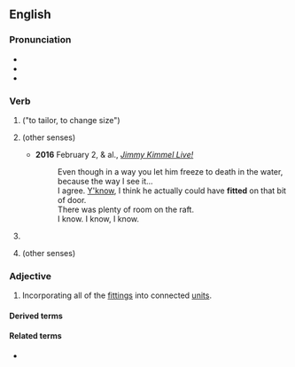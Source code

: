==English==

===Pronunciation===
* {{IPA|en|/ˈfɪtɪd/}}
* {{audio|en|en-us-fitted.ogg|Audio (US)}}
* {{rhymes|en|ɪtɪd|s=2}}

===Verb===
{{head|en|verb form}}

# {{en-simple past of|fit}} ("to tailor, to change size")
# {{lb|en|regional|sometimes|_|proscribed}} {{en-simple past of|fit}} (other senses)
#* '''2016''' February 2, {{w|Kate Winslet}} & al., [https://vine.co/v/iJAlIziXMKv ''Jimmy Kimmel Live!'']
#*: Even though in a way you let him freeze to death in the water, because the way I see it...<br>I agree. [[y'know|Y'know]], I think he actually could have '''fitted''' on that bit of door.<br>There was plenty of room on the raft.<br>I know. I know, I know.
# {{inflection of|en|fit||past|part|gloss=to tailor, change size}}
# {{lb|en|regional|sometimes|_|proscribed}} {{inflection of|en|fit||past|part}} (other senses)

===Adjective===
{{en-adj|-}}

# {{lb|en|of a kitchen, bathroom, etc.}} Incorporating all of the [[fitting]]s into connected [[unit]]s.
#: {{ant|en|unfitted}}

====Derived terms====
{{der3|en|ETCS-fitted|fully-fitted|non-ETCS-fitted|retro-fitted|fitted carpet|fitted sheet|well-fitted}}

====Related terms====
* {{l|en|fitted cap}}